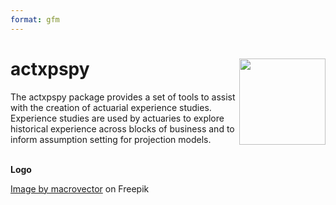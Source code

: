 ```yaml
---
format: gfm
---
```


<!-- README.md is generated from README.Rmd. Please edit that file -->

# actxpspy <a href="https://github.com/mattheaphy/actxpspy/"><img src="doc/images/logo.png" align="right" height="138" /></a>
 

The actxpspy package provides a set of tools to assist with the creation
of actuarial experience studies. Experience studies are used by
actuaries to explore historical experience across blocks of business and
to inform assumption setting for projection models.

<!-- TODO update to look like the actxps README -->

<br> **Logo**

<a href="https://www.freepik.com/free-vector/shine-old-wooden-chest-realistic-composition-transparent-background-with-vintage-coffer-sparkling-particles_7497397.htm#query=treasure&position=7&from_view=search&track=sph">Image
by macrovector</a> on Freepik